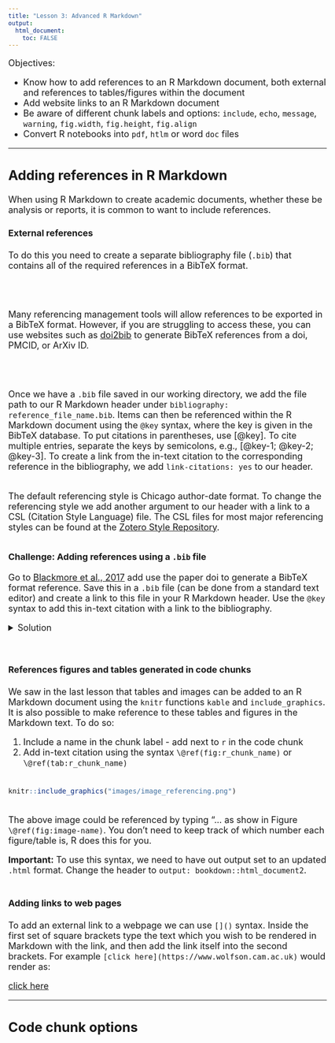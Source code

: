 ```yaml
---
title: "Lesson 3: Advanced R Markdown"
output: 
  html_document:
    toc: FALSE
---
```


<style type="text/css">

body, td {
   font-size: 18px;
}
code.r{
  font-size: 14px;
}
pre {
  font-size: 14px
}
</style>

Objectives:

* Know how to add references to an R Markdown document, both external and references to tables/figures within the document
* Add website links to an R Markdown document
* Be aware of different chunk labels and options: `include`, `echo`, `message`, `warning`, `fig.width`, `fig.height`, `fig.align`
* Convert R notebooks into `pdf`, `htlm` or word `doc` files

***

## Adding references in R Markdown

When using R Markdown to create academic documents, whether these be analysis
or reports, it is common to want to include references.
<br>

#### External references
To do this you need to create a separate bibliography file (`.bib`) that contains
all of the required references in a BibTeX format.

<br>
<br>

Many referencing management tools will allow references to be exported in a BibTeX
format. However, if you are struggling to access these, you can use websites
such as [doi2bib](https://www.doi2bib.org) to generate BibTeX references from a
doi, PMCID, or ArXiv ID.

<br>
<br>

Once we have a `.bib` file saved in our working directory, we add the file path
to our R Markdown header under `bibliography: reference_file_name.bib`. Items
can then be referenced within the R Markdown document using the `@key` syntax,
where the key is given in the BibTeX database. To put citations in parentheses, 
use [@key]. To cite multiple entries, separate the keys by semicolons, e.g., 
[@key-1; @key-2; @key-3]. To create a link from the in-text citation to the 
corresponding reference in the bibliography, we add `link-citations: yes` to 
our header.
<br>
<br>

The default referencing style is Chicago author-date format. To change the 
referencing style we add another argument to our header with a link to a CSL
(Citation Style Language) file. The CSL files for most major referencing styles
can be found at the [Zotero Style Repository](https://www.zotero.org/styles).
<br>
<br>

**Challenge: Adding references using a `.bib` file**  
<br>
Go to [Blackmore et al., 2017](https://www.ncbi.nlm.nih.gov/pmc/articles/PMC5544260/)
add use the paper doi to generate a BibTeX format reference. Save this in a `.bib`
file (can be done from a standard text editor) and create a link to this file in
your R Markdown header. Use the `@key` syntax to add this in-text citation with 
a link to the bibliography.
<br>

<details>  
<summary>Solution</summary> 
<br>

To create the BibTeX reference, simply copy and paste the doi at [doi2bib](https://www.doi2bib.org).
Open a plain text file and copy the resulting reference in. Save this file with 
a `.bib` extension in the project working directory. To the header, add:
<br>

```r
knitr::include_graphics("images/html_solution_3.png")
```
<br>
Add `[@Blackmore2017]` to include the in-text citation.

</details>
<br>


#### References figures and tables generated in code chunks

We saw in the last lesson that tables and images can be added to an R Markdown
document using the `knitr` functions `kable` and `include_graphics`. It is also
possible to make reference to these tables and figures in the Markdown text. To 
do so:

1. Include a name in the chunk label - add next to `r` in the code chunk
2. Add in-text citation using the syntax `\@ref(fig:r_chunk_name)` or `\@ref(tab:r_chunk_name)`
<br>
<br>

```r
knitr::include_graphics("images/image_referencing.png")
```
<br>
The above image could be referenced by typing "... as show in Figure `\@ref(fig:image-name)`.
You don't need to keep track of which number each figure/table is, R does this 
for you.
<br>

**Important:** To use this syntax, we need to have out output set to an updated
`.html` format. Change the header to `output: bookdown::html_document2`.
<br>
<br>

#### Adding links to web pages

To add an external link to a webpage we can use `[]()` syntax. Inside the first
set of square brackets type the text which you wish to be rendered in Markdown
with the link, and then add the link itself into the second brackets. For 
example `[click here](https://www.wolfson.cam.ac.uk)` would render as:
<br>

[click here](https://www.wolfson.cam.ac.uk)
<br>

***

## Code chunk options

